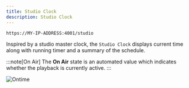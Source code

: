 ```yaml
---
title: Studio Clock
description: Studio Clock
---
```


```bash title="Studio Clock"
https://MY-IP-ADDRESS:4001/studio           
```

Inspired by a studio master clock, the `Studio Clock` displays current time along with running timer and a summary of the schedule.

:::note[On Air]
The **On Air** state is an automated value which indicates whether the playback is currently active.
:::

![Ontime](../../../../assets/screenshots/views/studio-clock.png)
